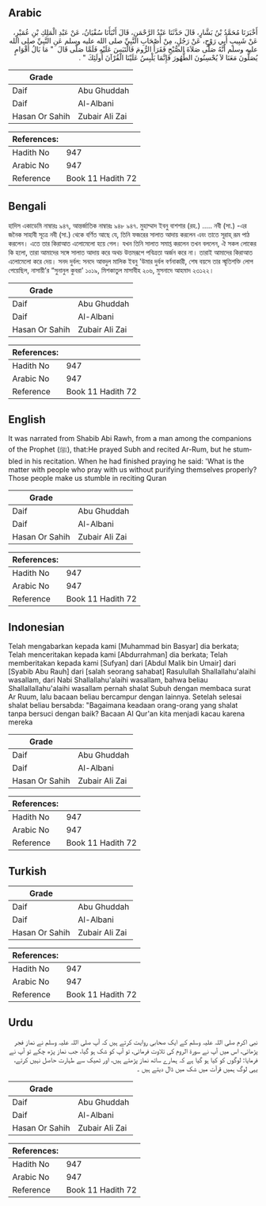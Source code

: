 ## Arabic


<div dir="rtl" lang="ar" style={{fontSize:'larger',backgroundColor:'#f8f9fa',padding:20}}>
أَخْبَرَنَا مُحَمَّدُ بْنُ بَشَّارٍ، قَالَ حَدَّثَنَا عَبْدُ الرَّحْمَنِ، قَالَ أَنْبَأَنَا سُفْيَانُ، عَنْ عَبْدِ الْمَلِكِ بْنِ عُمَيْرٍ، عَنْ شَبِيبٍ أَبِي رَوْحٍ، عَنْ رَجُلٍ، مِنْ أَصْحَابِ النَّبِيِّ صلى الله عليه وسلم عَنِ النَّبِيِّ صلى الله عليه وسلم أَنَّهُ صَلَّى صَلاَةَ الصُّبْحِ فَقَرَأَ الرُّومَ فَالْتَبَسَ عَلَيْهِ فَلَمَّا صَلَّى قَالَ ‏ "‏ مَا بَالُ أَقْوَامٍ يُصَلُّونَ مَعَنَا لاَ يُحْسِنُونَ الطُّهُورَ فَإِنَّمَا يَلْبِسُ عَلَيْنَا الْقُرْآنَ أُولَئِكَ ‏"‏ ‏.‏
</div>
<div style={{backgroundColor:'#f8f9fa',padding:20, marginBottom: 10}}><table> <thead> <tr> <th>Grade</th> <th></th> </tr> </thead> <tbody> <tr><td>Daif</td><td>Abu Ghuddah</td></tr><tr><td>Daif</td><td>Al-Albani</td></tr><tr><td>Hasan Or Sahih</td><td>Zubair Ali Zai</td></tr></tbody></table><table> <thead> <tr> <th>References:</th> <th></th> </tr> </thead> <tbody><tr><td>Hadith No</td><td>947</td></tr><tr><td>Arabic No</td><td>947</td></tr><tr><td>Reference</td><td>Book 11 Hadith 72</td></tr></tbody></table></div>

## Bengali


<div dir="ltr" lang="bn" style={{fontSize:'larger',backgroundColor:'#f8f9fa',padding:20}}>
হাদিস একাডেমি নাম্বারঃ ৯৪৭, আন্তর্জাতিক নাম্বারঃ ৯৪৮ ৯৪৭. মুহাম্মাদ ইবনু বাশশার (রহ.) ..... নবী (সা.) -এর জনৈক সাহাবী সূত্রে নবী (সা.) থেকে বর্ণিত আছে যে, তিনি ফজরের সালাত আদায় করলেন এবং তাতে সূরাহ্ রূম পাঠ করলেন। এতে তার কিরাআত এলোমেলো হয়ে গেল। যখন তিনি সালাত সমাপ্ত করলেন তখন বললেন, ঐ সকল লোকের কি হলো, তারা আমাদের সঙ্গে সালাত আদায় করে অথচ উত্তমরূপে পবিত্রতা অর্জন করে না। তারাই আমাদের কিরাআত এলোমেলো করে দেয়। সনদ দুর্বল: সনদে আবদুল মালিক ইবনু 'উমার দুর্বল বর্ণনাকারী, শেষ বয়সে তার স্মৃতিশক্তি লোপ পেয়েছিল, নাসায়ী’র “সুনানুল কুবরা' ১০১৯, মিশকাতুল মাসাবীহ ২০৬, মুসনাদে আহমাদ ২৩১২২।
</div>
<div style={{backgroundColor:'#f8f9fa',padding:20, marginBottom: 10}}><table> <thead> <tr> <th>Grade</th> <th></th> </tr> </thead> <tbody> <tr><td>Daif</td><td>Abu Ghuddah</td></tr><tr><td>Daif</td><td>Al-Albani</td></tr><tr><td>Hasan Or Sahih</td><td>Zubair Ali Zai</td></tr></tbody></table><table> <thead> <tr> <th>References:</th> <th></th> </tr> </thead> <tbody><tr><td>Hadith No</td><td>947</td></tr><tr><td>Arabic No</td><td>947</td></tr><tr><td>Reference</td><td>Book 11 Hadith 72</td></tr></tbody></table></div>

## English


<div dir="ltr" lang="en" style={{fontSize:'larger',backgroundColor:'#f8f9fa',padding:20}}>
It was narrated from Shabib Abi Rawh, from a man among the companions of the Prophet (ﷺ), that:He prayed Subh and recited Ar-Rum, but he stumbled in his recitation. When he had finished praying he said: 'What is the matter with people who pray with us without purifying themselves properly? Those people make us stumble in reciting Quran
</div>
<div style={{backgroundColor:'#f8f9fa',padding:20, marginBottom: 10}}><table> <thead> <tr> <th>Grade</th> <th></th> </tr> </thead> <tbody> <tr><td>Daif</td><td>Abu Ghuddah</td></tr><tr><td>Daif</td><td>Al-Albani</td></tr><tr><td>Hasan Or Sahih</td><td>Zubair Ali Zai</td></tr></tbody></table><table> <thead> <tr> <th>References:</th> <th></th> </tr> </thead> <tbody><tr><td>Hadith No</td><td>947</td></tr><tr><td>Arabic No</td><td>947</td></tr><tr><td>Reference</td><td>Book 11 Hadith 72</td></tr></tbody></table></div>

## Indonesian


<div dir="ltr" lang="id" style={{fontSize:'larger',backgroundColor:'#f8f9fa',padding:20}}>
Telah mengabarkan kepada kami [Muhammad bin Basyar] dia berkata; Telah menceritakan kepada kami [Abdurrahman] dia berkata; Telah memberitakan kepada kami [Sufyan] dari [Abdul Malik bin Umair] dari [Syabib Abu Rauh] dari [salah seorang sahabat] Rasulullah Shallallahu'alaihi wasallam, dari Nabi Shallallahu'alaihi wasallam, bahwa beliau Shallallallahu'alaihi wasallam pernah shalat Subuh dengan membaca surat Ar Ruum, lalu bacaan beliau bercampur dengan lainnya. Setelah selesai shalat beliau bersabda: "Bagaimana keadaan orang-orang yang shalat tanpa bersuci dengan baik? Bacaan AI Qur'an kita menjadi kacau karena mereka
</div>
<div style={{backgroundColor:'#f8f9fa',padding:20, marginBottom: 10}}><table> <thead> <tr> <th>Grade</th> <th></th> </tr> </thead> <tbody> <tr><td>Daif</td><td>Abu Ghuddah</td></tr><tr><td>Daif</td><td>Al-Albani</td></tr><tr><td>Hasan Or Sahih</td><td>Zubair Ali Zai</td></tr></tbody></table><table> <thead> <tr> <th>References:</th> <th></th> </tr> </thead> <tbody><tr><td>Hadith No</td><td>947</td></tr><tr><td>Arabic No</td><td>947</td></tr><tr><td>Reference</td><td>Book 11 Hadith 72</td></tr></tbody></table></div>

## Turkish


<div dir="ltr" lang="tr" style={{fontSize:'larger',backgroundColor:'#f8f9fa',padding:20}}>

</div>
<div style={{backgroundColor:'#f8f9fa',padding:20, marginBottom: 10}}><table> <thead> <tr> <th>Grade</th> <th></th> </tr> </thead> <tbody> <tr><td>Daif</td><td>Abu Ghuddah</td></tr><tr><td>Daif</td><td>Al-Albani</td></tr><tr><td>Hasan Or Sahih</td><td>Zubair Ali Zai</td></tr></tbody></table><table> <thead> <tr> <th>References:</th> <th></th> </tr> </thead> <tbody><tr><td>Hadith No</td><td>947</td></tr><tr><td>Arabic No</td><td>947</td></tr><tr><td>Reference</td><td>Book 11 Hadith 72</td></tr></tbody></table></div>

## Urdu


<div dir="rtl" lang="ur" style={{fontSize:'larger',backgroundColor:'#f8f9fa',padding:20}}>
نبی اکرم صلی اللہ علیہ وسلم کے ایک صحابی روایت کرتے ہیں کہ آپ صلی اللہ علیہ وسلم نے نماز فجر پڑھائی، اس میں آپ نے سورۃ الروم کی تلاوت فرمائی، تو آپ کو شک ہو گیا، جب نماز پڑھ چکے تو آپ نے فرمایا: لوگوں کو کیا ہو گیا ہے کہ ہمارے ساتھ نماز پڑھتے ہیں، اور ٹھیک سے طہارت حاصل نہیں کرتے، یہی لوگ ہمیں قرآت میں شک میں ڈال دیتے ہیں ۔
</div>
<div style={{backgroundColor:'#f8f9fa',padding:20, marginBottom: 10}}><table> <thead> <tr> <th>Grade</th> <th></th> </tr> </thead> <tbody> <tr><td>Daif</td><td>Abu Ghuddah</td></tr><tr><td>Daif</td><td>Al-Albani</td></tr><tr><td>Hasan Or Sahih</td><td>Zubair Ali Zai</td></tr></tbody></table><table> <thead> <tr> <th>References:</th> <th></th> </tr> </thead> <tbody><tr><td>Hadith No</td><td>947</td></tr><tr><td>Arabic No</td><td>947</td></tr><tr><td>Reference</td><td>Book 11 Hadith 72</td></tr></tbody></table></div>